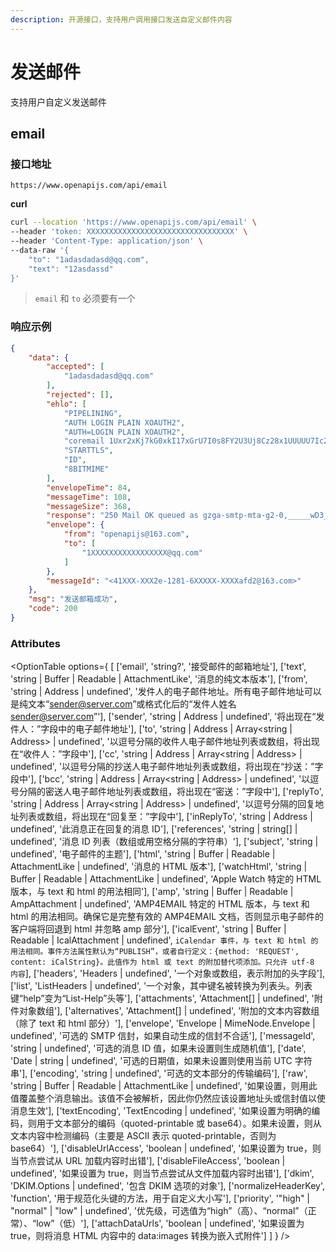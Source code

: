 ```yaml
---
description: 开源接口，支持用户调用接口发送自定义邮件内容
---
```



# 发送邮件

支持用户自定义发送邮件

<LoginWarn />

## <OptionBadge type="post" />email

### 接口地址

```url
https://www.openapijs.com/api/email
```

**curl**

```bash
curl --location 'https://www.openapijs.com/api/email' \
--header 'token: XXXXXXXXXXXXXXXXXXXXXXXXXXXXXXXXX' \
--header 'Content-Type: application/json' \
--data-raw '{
    "to": "1adasdadasd@qq.com",
    "text": "12asdassd"
}'
```

> `email` 和 `to` 必须要有一个

### 响应示例

```json
{
    "data": {
        "accepted": [
            "1adasdadasd@qq.com"
        ],
        "rejected": [],
        "ehlo": [
            "PIPELINING",
            "AUTH LOGIN PLAIN XOAUTH2",
            "AUTH=LOGIN PLAIN XOAUTH2",
            "coremail 1Uxr2xKj7kG0xkI17xGrU7I0s8FY2U3Uj8Cz28x1UUUUU7Ic2I0Y2UFNl6EmUCa0xDrUUUUj",
            "STARTTLS",
            "ID",
            "8BITMIME"
        ],
        "envelopeTime": 84,
        "messageTime": 108,
        "messageSize": 368,
        "response": "250 Mail OK queued as gzga-smtp-mta-g2-0,_____wD3_60X9NhmV3GZCQ--.53448S2 1725494295",
        "envelope": {
            "from": "openapijs@163.com",
            "to": [
                "1XXXXXXXXXXXXXXXXX@qq.com"
            ]
        },
        "messageId": "<41XXX-XXX2e-1281-6XXXXX-XXXXafd2@163.com>"
    },
    "msg": "发送邮箱成功",
    "code": 200
}
```

### Attributes

<OptionTable
  options={
    [
    ['email', 'string?', '接受邮件的邮箱地址'],
    ['text', 'string | Buffer | Readable | AttachmentLike', '消息的纯文本版本'],
    ['from', 'string | Address | undefined', '发件人的电子邮件地址。所有电子邮件地址可以是纯文本“sender@server.com”或格式化后的“发件人姓名 <sender@server.com>”'],
    ['sender', 'string | Address | undefined', '将出现在“发件人：”字段中的电子邮件地址'],
    ['to', 'string | Address | Array<string | Address> | undefined', '以逗号分隔的收件人电子邮件地址列表或数组，将出现在“收件人：”字段中'],
    ['cc', 'string | Address | Array<string | Address> | undefined', '以逗号分隔的抄送人电子邮件地址列表或数组，将出现在“抄送：”字段中'],
    ['bcc', 'string | Address | Array<string | Address> | undefined', '以逗号分隔的密送人电子邮件地址列表或数组，将出现在“密送：”字段中'],
    ['replyTo', 'string | Address | Array<string | Address> | undefined', '以逗号分隔的回复地址列表或数组，将出现在“回复至：”字段中'],
    ['inReplyTo', 'string | Address | undefined', '此消息正在回复的消息 ID'],
    ['references', 'string | string[] | undefined', '消息 ID 列表（数组或用空格分隔的字符串）'],
    ['subject', 'string | undefined', '电子邮件的主题'],
    ['html', 'string | Buffer | Readable | AttachmentLike | undefined', '消息的 HTML 版本'],
    ['watchHtml', 'string | Buffer | Readable | AttachmentLike | undefined', 'Apple Watch 特定的 HTML 版本，与 text 和 html 的用法相同'],
    ['amp', 'string | Buffer | Readable | AmpAttachment | undefined', 'AMP4EMAIL 特定的 HTML 版本，与 text 和 html 的用法相同。确保它是完整有效的 AMP4EMAIL 文档，否则显示电子邮件的客户端将回退到 html 并忽略 amp 部分'],
    ['icalEvent', 'string | Buffer | Readable | IcalAttachment | undefined', `iCalendar 事件，与 text 和 html 的用法相同。事件方法属性默认为“PUBLISH”，或者自行定义：{method: 'REQUEST', content: iCalString}。此值作为 html 或 text 的附加替代项添加。只允许 utf-8 内容`],
    ['headers', 'Headers | undefined', '一个对象或数组，表示附加的头字段'],
    ['list', 'ListHeaders | undefined', '一个对象，其中键名被转换为列表头。列表键“help”变为“List-Help”头等'],
    ['attachments', 'Attachment[] | undefined', '附件对象数组'],
    ['alternatives', 'Attachment[] | undefined', '附加的文本内容数组（除了 text 和 html 部分）'],
    ['envelope', 'Envelope | MimeNode.Envelope | undefined', '可选的 SMTP 信封，如果自动生成的信封不合适'],
    ['messageId', 'string | undefined', '可选的消息 ID 值，如果未设置则生成随机值'],
    ['date', 'Date | string | undefined', '可选的日期值，如果未设置则使用当前 UTC 字符串'],
    ['encoding', 'string | undefined', '可选的文本部分的传输编码'],
    ['raw', 'string | Buffer | Readable | AttachmentLike | undefined', '如果设置，则用此值覆盖整个消息输出。该值不会被解析，因此你仍然应该设置地址头或信封值以使消息生效'],
    ['textEncoding', 'TextEncoding | undefined', '如果设置为明确的编码，则用于文本部分的编码（quoted-printable 或 base64）。如果未设置，则从文本内容中检测编码（主要是 ASCII 表示 quoted-printable，否则为 base64）'],
    ['disableUrlAccess', 'boolean | undefined', '如果设置为 true，则当节点尝试从 URL 加载内容时出错'],
    ['disableFileAccess', 'boolean | undefined', '如果设置为 true，则当节点尝试从文件加载内容时出错'],
    ['dkim', 'DKIM.Options | undefined', '包含 DKIM 选项的对象'],
    ['normalizeHeaderKey', 'function', '用于规范化头键的方法，用于自定义大小写'],
    ['priority', '"high" | "normal" | "low" | undefined', '优先级，可选值为“high”（高）、“normal”（正常）、“low”（低）'],
    ['attachDataUrls', 'boolean | undefined', '如果设置为 true，则将消息 HTML 内容中的 data:images 转换为嵌入式附件']
]
  }
/>